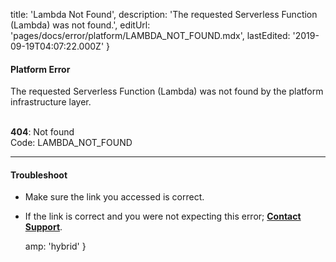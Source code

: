 
  title: 'Lambda Not Found',
  description: 'The requested Serverless Function (Lambda) was not found.',
  editUrl: 'pages/docs/error/platform/LAMBDA_NOT_FOUND.mdx',
  lastEdited: '2019-09-19T04:07:22.000Z'
}

#### Platform Error

The requested Serverless Function (Lambda) was not found by the platform infrastructure layer.

<br />

<Note label={false}>
  <b>404</b>: Not found
  <br />
  Code: <InlineCode>LAMBDA_NOT_FOUND</InlineCode>
</Note>

---

#### Troubleshoot

- Make sure the link you accessed is correct.
- If the link is correct and you were not expecting this error; **[Contact Support](mailto:support@zeit.co)**.


  amp: 'hybrid'
}
